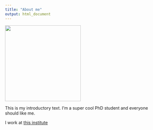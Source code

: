 ```yaml
---
title: "About me"
output: html_document
---
```


<img src="images/me.png" width="250">

This is my introductory text. I'm a super cool PhD student and everyone should like me.

I work at [this institute](http://www.ipsy.ovgu.de/en/exppsy.html)